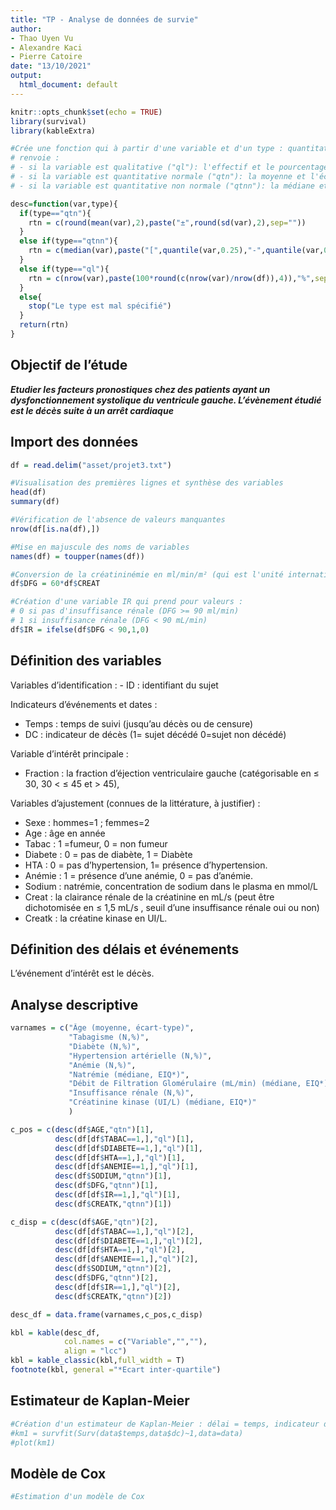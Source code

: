 ```yaml
---
title: "TP - Analyse de données de survie"
author:
- Thao Uyen Vu
- Alexandre Kaci
- Pierre Catoire
date: "13/10/2021"
output:
  html_document: default
---
```


```r
knitr::opts_chunk$set(echo = TRUE)
library(survival)
library(kableExtra)

#Crée une fonction qui à partir d'une variable et d'un type : quantitatif normal ou non,
# renvoie :
# - si la variable est qualitative ("ql"): l'effectif et le pourcentage
# - si la variable est quantitative normale ("qtn"): la moyenne et l'écart-type
# - si la variable est quantitative non normale ("qtnn"): la médiane et l'écart interquartile

desc=function(var,type){
  if(type=="qtn"){
    rtn = c(round(mean(var),2),paste("±",round(sd(var),2),sep=""))
  }
  else if(type=="qtnn"){
    rtn = c(median(var),paste("[",quantile(var,0.25),"-",quantile(var,0.75),"]"))
  }
  else if(type=="ql"){
    rtn = c(nrow(var),paste(100*round(c(nrow(var)/nrow(df)),4)),"%",sep="")
  }
  else{
    stop("Le type est mal spécifié")
  }
  return(rtn)
}
```

## Objectif de l'étude

***Etudier les facteurs pronostiques chez des patients ayant un dysfonctionnement systolique du ventricule gauche. L'évènement étudié est le décès suite à un arrêt cardiaque***

## Import des données

```r
df = read.delim("asset/projet3.txt")

#Visualisation des premières lignes et synthèse des variables
head(df)
summary(df)

#Vérification de l'absence de valeurs manquantes
nrow(df[is.na(df),])

#Mise en majuscule des noms de variables
names(df) = toupper(names(df))

#Conversion de la créatininémie en ml/min/m² (qui est l'unité internationale)
df$DFG = 60*df$CREAT

#Création d'une variable IR qui prend pour valeurs :
# 0 si pas d'insuffisance rénale (DFG >= 90 ml/min)
# 1 si insuffisance rénale (DFG < 90 mL/min)
df$IR = ifelse(df$DFG < 90,1,0)
```

## Définition des variables

Variables d'identification :
- ID : identifiant du sujet

Indicateurs d'événements et dates :

- Temps : temps de suivi (jusqu’au décès ou de censure) 
- DC : indicateur de décès (1= sujet décédé 0=sujet non décédé) 

Variable d'intérêt principale :

- Fraction : la fraction d'éjection ventriculaire gauche (catégorisable en  ≤ 30, 30 < ≤ 45 et > 45),

Variables d'ajustement (connues de la littérature, à justifier) :

- Sexe : hommes=1 ; femmes=2
- Age : âge en année
- Tabac : 1 =fumeur, 0 = non fumeur
- Diabete : 0 =  pas de diabète, 1  = Diabète
- HTA : 0 = pas d’hypertension, 1= présence d’hypertension. 
- Anémie : 1 = présence d’une anémie, 0 = pas d’anémie.
- Sodium : natrémie, concentration de sodium dans le plasma en mmol/L
- Creat : la clairance rénale de la créatinine en mL/s (peut être dichotomisée en ≤ 1,5 mL/s , seuil d’une insuffisance rénale oui ou non)
- Creatk : la créatine kinase en UI/L.

## Définition des délais et événements

L'événement d'intérêt est le décès.

## Analyse descriptive

```r
varnames = c("Âge (moyenne, écart-type)",
             "Tabagisme (N,%)",
             "Diabète (N,%)",
             "Hypertension artérielle (N,%)",
             "Anémie (N,%)",
             "Natrémie (médiane, EIQ*)",
             "Débit de Filtration Glomérulaire (mL/min) (médiane, EIQ*)",
             "Insuffisance rénale (N,%)",
             "Créatinine kinase (UI/L) (médiane, EIQ*)"
             )

c_pos = c(desc(df$AGE,"qtn")[1],
          desc(df[df$TABAC==1,],"ql")[1],
          desc(df[df$DIABETE==1,],"ql")[1],
          desc(df[df$HTA==1,],"ql")[1],
          desc(df[df$ANEMIE==1,],"ql")[1],
          desc(df$SODIUM,"qtnn")[1],
          desc(df$DFG,"qtnn")[1],
          desc(df[df$IR==1,],"ql")[1],
          desc(df$CREATK,"qtnn")[1])

c_disp = c(desc(df$AGE,"qtn")[2],
          desc(df[df$TABAC==1,],"ql")[2],
          desc(df[df$DIABETE==1,],"ql")[2],
          desc(df[df$HTA==1,],"ql")[2],
          desc(df[df$ANEMIE==1,],"ql")[2],
          desc(df$SODIUM,"qtnn")[2],
          desc(df$DFG,"qtnn")[2],
          desc(df[df$IR==1,],"ql")[2],
          desc(df$CREATK,"qtnn")[2])

desc_df = data.frame(varnames,c_pos,c_disp)

kbl = kable(desc_df,
            col.names = c("Variable","",""),
            align = "lcc")
kbl = kable_classic(kbl,full_width = T)
footnote(kbl, general ="*Ecart inter-quartile")
```

## Estimateur de Kaplan-Meier

```r
#Création d'un estimateur de Kaplan-Meier : délai = temps, indicateur d'événement = décès
#km1 = survfit(Surv(data$temps,data$dc)~1,data=data)
#plot(km1)
```

## Modèle de Cox

```r
#Estimation d'un modèle de Cox

 ```